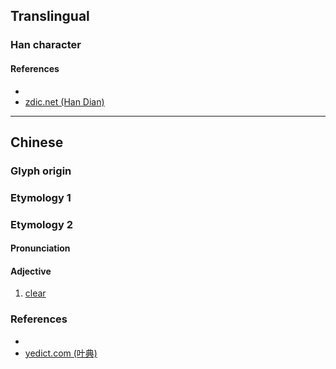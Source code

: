 {{character info/new}}
{{also|的}}
==Translingual==

===Han character===
{{Han char|rn=72|rad=日|as=03|sn=7|four=67020|canj=API,APM|ids=⿰日勺}}

====References====
* {{Han ref|kx=0490.130|dkj=13760|dj=0851.140|hdz=21487.150|uh=65F3|ud=26099|bh=CAFA|bd=51962}}
* [http://www.zdic.net/z/1b/js/65F3.htm zdic.net (Han Dian)]

----

==Chinese==

===Glyph origin===
{{Han etym}}

===Etymology 1===
{{zh-see|的|v}}

===Etymology 2===
{{zh-forms}}

====Pronunciation====
{{zh-pron
|m=dì
|cat=a
}}

====Adjective====
{{zh-adj}}

# [[clear]]

===References===
* {{R:twedu|B01521}}
* [http://yedict.com/htm/65/65F3.htm yedict.com (叶典)]